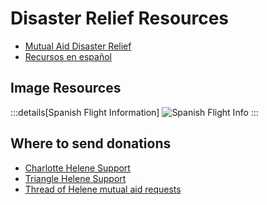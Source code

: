 # Disaster Relief Resources

- [Mutual Aid Disaster Relief](https://mutualaiddisasterrelief.org/)
- [Recursos en español](https://cryptpad.fr/pad/#/2/pad/edit/QMo6ZedKlx9CG+ZIDMOC86jf/)

## Image Resources
:::details[Spanish Flight Information]
![Spanish Flight Info](/disaster-relief/spanish-asheville-flight-instructions.png)
:::

## Where to send donations
- [Charlotte Helene Support](https://www.instagram.com/p/DAerHnPppY6/)
- [Triangle Helene Support](https://www.instagram.com/p/DAeA85hPYP0/?img_index=1)
- [Thread of Helene mutual aid requests](https://x.com/antiracistsouth/status/1840211376524144998)
